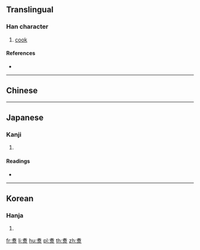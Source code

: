 {{character info/new}}
{{also|煮}}
==Translingual==

===Han character===
{{Han char|rn=86|rad=火|as=09|sn=13|four=|canj=JAF,XJAF|ids=⿱者火}}

# [[cook]]

====References====
* {{Han ref|kx=0676.130|hdz=32208.050|uh=7151|ud=29009}}

----

==Chinese==
{{zh-see|煮}}

----

==Japanese==

===Kanji===
{{ja-kanji|grade=|rs=火09}}

# {{defn|lang=ja|sort=火09}}

====Readings====
* {{ja-readings|on=[[しゃ]] (sha), [[しょ]] (sho)|kun=[[にる]] (niru), [[にえる]] (nieru)}}

----

==Korean==

===Hanja===
{{ko-hanja|hangeul=자|eumhun=|rv=ja|mr=cha|y=ca}}

# {{defn|lang=ko|sort=火09}}

[[fr:煑]]
[[li:煑]]
[[hu:煑]]
[[pl:煑]]
[[th:煑]]
[[zh:煑]]